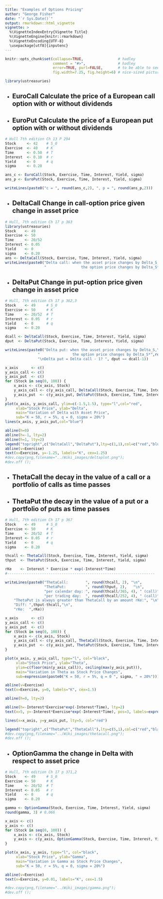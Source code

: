 ```yaml
---
title: "Examples of Options Pricing"
author: "George Fisher"
date: "`r Sys.Date()`"
output: rmarkdown::html_vignette
vignette: >
  %\VignetteIndexEntry{Vignette Title}
  %\VignetteEngine{knitr::rmarkdown}
  %\VignetteEncoding{UTF-8}
  \usepackage[utf8]{inputenc}
---
```


```r
knitr::opts_chunk$set(collapse=TRUE,                # hadley
                      comment = "#>",               # hadley
                      error=TRUE, purl=FALSE,       # to be able to see errors
                      fig.width=7.25, fig.height=6) # nice-sized pictures
```

```r
library(ustreasuries)
```

* ## **EuroCall** Calculate the price of a European call option with or without dividends
* ## **EuroPut** Calculate the price of a European put option with or without dividends
```r
# Hull 7th edition Ch 13 P 294
Stock     <- 42    # S_0
Exercise  <- 40    # K
Time      <- 0.50  # T
Interest  <- 0.10  # r
Yield     <- 0     # q
sigma     <- 0.20  

ans_c <- EuroCall(Stock, Exercise, Time, Interest, Yield, sigma)
ans_p <- EuroPut(Stock, Exercise, Time, Interest, Yield, sigma)

writeLines(paste0("c = ", round(ans_c,2), ", p = ", round(ans_p,2)))
```

* ## **DeltaCall** Change in call-option price given change in asset price
```r
# Hull, 7th edition Ch 17 p 363
library(ustreasuries)
Stock    <- 49
Exercise <- 50
Time     <- 20/52
Interest <- 0.05
Yield    <- 0
sigma    <- 0.20
ans <- DeltaCall(Stock, Exercise, Time, Interest, Yield, sigma)
writeLines(paste0("Delta call: when the asset price changes by Delta_S,\n",
                  "                the option price changes by Delta_S*",round(ans, 3)))
```
* ## **DeltaPut** Change in put-option price given change in asset price
```r
# Hull, 7th edition Ch 17 p 362,3
Stock    <- 49     # S_0
Exercise <- 50     # K
Time     <- 20/52  # T
Interest <- 0.05   # r
Yield    <- 0      # q
sigma    <- 0.20

dcall <- DeltaCall(Stock, Exercise, Time, Interest, Yield, sigma)
dput  <- DeltaPut(Stock, Exercise, Time, Interest, Yield, sigma)

writeLines(paste0("Delta put: when the asset price changes by Delta_S,\n",
               "               the option price changes by Delta_S*",round(dput, 3),
               "\nDelta put = Delta call - 1? ", dput == dcall-1))
```

```r
x_axis      <- c()
y_axis_call <- c()
y_axis_put  <- c()
for (Stock in seq(0, 100)) {
    x_axis <- c(x_axis, Stock)
    y_axis_call <- c(y_axis_call, DeltaCall(Stock, Exercise, Time, Interest, Yield, sigma))
    y_axis_put  <- c(y_axis_put, DeltaPut(Stock, Exercise, Time, Interest, Yield, sigma))
}
plot(x_axis, y_axis_call, ylim=c(-1.5,1.5), type="l",col="red",
     xlab="Stock Price", ylab="Delta",
     main="Variation of Delta with Asset Price",
     sub="K = 50, r = 5%, q = 0, sigma = 20%")
lines(x_axis, y_axis_put,col="blue")

abline(h=0)
abline(h=-1, lty=2)
abline(h=1, lty=2)
legend("topright",c("DeltaCall","DeltaPut"),lty=c(1,1),col=c("red","blue"))
abline(v=Exercise)
text(x=Exercise, y=-1.25, labels="K", cex=1.25)
#dev.copy(png,filename="../Wiki_images/deltaplot.png");
#dev.off ();
```   

* ## **ThetaCall** the decay in the value of a call or a portfolio of calls as time passes   
* ## **ThetaPut** the decay in the value of a put or a portfolio of puts as time passes
```r
# Hull, 7th edition Ch 17 p 367
Stock    <- 49     # S_0
Exercise <- 50     # K
Time     <- 20/52  # T
Interest <- 0.05   # r
Yield    <- 0      # q
sigma    <- 0.20

thcall <- ThetaCall(Stock, Exercise, Time, Interest, Yield, sigma)
thput  <- ThetaPut(Stock, Exercise, Time, Interest, Yield, sigma)

rKe    <- Interest * Exercise * exp(-Interest*Time)
#--------------------------------------------------------------------

writeLines(paste0("ThetaCall:        ", round(thcall, 2), "\n",
                  "ThetaPut:         ", round(thput, 2),   "\n",
                  "per calendar day: ", round(thcall/365, 4), " (call)", "\n",
                  "per trading day:  ", round(thcall/252, 4), " (call)", "\n\n",
    "ThetaPut is always greater than ThetaCall by an amount rKe:", "\n",
    "Diff: ",thput-thcall,"\n",
    "rKe:  ",rKe))
```
```r
x_axis      <- c()
y_axis_call <- c()
y_axis_put  <- c()
for (Stock in seq(0, 100)) {
    x_axis <- c(x_axis, Stock)
    y_axis_call <- c(y_axis_call, ThetaCall(Stock, Exercise, Time, Interest, Yield, sigma))
    y_axis_put  <- c(y_axis_put, ThetaPut(Stock, Exercise, Time, Interest, Yield, sigma))
}

plot(x_axis, y_axis_call, type="l", col="black",
     xlab="Stock Price", ylab="Theta",
     ylim=c(floor(min(y_axis_call)), ceiling(max(y_axis_put))),
     main="Variation in Theta as Stock Price Changes",
     sub=expression(paste0("K = 50, r = 5%, q = 0 ", sigma, " = 20%")))

abline(v=Exercise)
text(x=Exercise, y=0, labels="K", cex=1.5)

abline(h=0, lty=2)

abline(h=-Interest*Exercise*exp(-Interest*Time), lty=2)
text(x=5, y=-Interest*Exercise*exp(-Interest*Time), pos=3, labels=expression(-rKe^{-rT}))

lines(x=x_axis, y=y_axis_put, lty=5, col="red")

legend("topright",c("ThetaPut","ThetaCall"),lty=c(5,1),col=c("red","black"))
#dev.copy(png,filename="../Wiki_images/thetacall.png");
#dev.off ();
```
* ## **OptionGamma** the change in Delta with respect to asset price
```r
# Hull, 7th edition Ch 17 p 371,2
Stock    <- 49     # S_0
Exercise <- 50     # K
Time     <- 20/52  # T
Interest <- 0.05   # r
Yield    <- 0      # q
sigma    <- 0.20

gamma <- OptionGamma(Stock, Exercise, Time, Interest, Yield, sigma)
round(gamma, 3) # 0.066
```

```r
x_axis <- c()
y_axis <- c()
for (Stock in seq(0, 100)) {
    x_axis <- c(x_axis, Stock)
    y_axis <- c(y_axis, OptionGamma(Stock, Exercise, Time, Interest, Yield, sigma))
}

plot(x_axis, y_axis, type="l", col="black",
     xlab="Stock Price", ylab="Gamma",
     main="Variation in Gamma as Stock Price Changes",
     sub="K = 50, r = 5%, q = 0, sigma = 20%")

abline(v=Exercise)
text(x=Exercise, y=0.01, labels="K", cex=1.5)

#dev.copy(png,filename="../Wiki_images/gamma.png");
#dev.off ();
```
